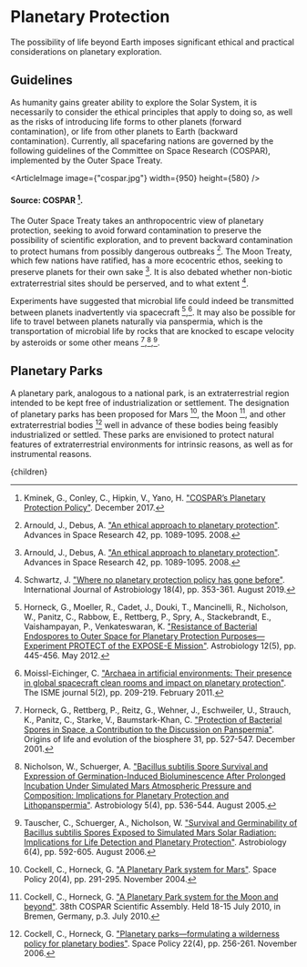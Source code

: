 


# Planetary Protection
The possibility of life beyond Earth imposes significant ethical and practical considerations on planetary exploration.

## Guidelines
As humanity gains greater ability to explore the Solar System, it is necessarily to consider the ethical principles that apply to doing so, as well as the risks of introducing life forms to other planets (forward contamination), or life from other planets to Earth (backward contamination). Currently, all spacefaring nations are governed by the following guidelines of the Committee on Space Research (COSPAR), implemented by the Outer Space Treaty.

<ArticleImage image={"cospar.jpg"} width={950} height={580} />
#### Source: COSPAR [^6].

The Outer Space Treaty takes an anthropocentric view of planetary protection, seeking to avoid forward contamination to preserve the possibility of scientific exploration, and to prevent backward contamination to protect humans from possibly dangerous outbreaks [^1]. The Moon Treaty, which few nations have ratified, has a more ecocentric ethos, seeking to preserve planets for their own sake [^1]. It is also debated whether non-biotic extraterrestrial sites should be perserved, and to what extent [^12].

Experiments have suggested that microbial life could indeed be transmitted between planets inadvertently via spacecraft [^4],[^9]. It may also be possible for life to travel between planets naturally via panspermia, which is the transportation of microbial life by rocks that are knocked to escape velocity by asteroids or some other means [^5],[^11],[^13].

<BetterQuantifyTheRiskSolution />

## Planetary Parks

A planetary park, analogous to a national park, is an extraterrestrial region intended to be kept free of industrialization or settlement. The designation of planetary parks has been proposed for Mars [^15], the Moon [^16], and other extraterrestrial bodies [^17] well in advance of these bodies being feasibly industrialized or settled. These parks are envisioned to protect natural features of extraterrestrial environments for intrinsic reasons, as well as for instrumental reasons.

[^1]: Arnould, J., Debus, A. ["An ethical approach to planetary protection"](https://www.sciencedirect.com/science/article/pii/S0273117708000689). Advances in Space Research 42, pp. 1089-1095. 2008.

[^2]: Conley, C. A. ["Coleman–Sagan Equation"](https://link.springer.com/referenceworkentry/10.1007/978-3-642-11274-4_317). Encyclopedia of Astrobiology, Springer, Berlin, Heidelberg, p. 325. 2011.

[^3]: Danko, D. C., Sierra, M. A., Benardini, J. N., Guan, L., Wood, J. M., Singh, N., Seuylemezian, A., Butler, D. J., Ryon, K., Kuchin, K., Meleshko, D., Bhattacharya, C., Venkateswaran, K. J., Mason, C. E. ["A comprehensive metagenomics framework to characterize organisms relevant for planetary protection"](https://microbiomejournal.biomedcentral.com/articles/10.1186/s40168-021-01020-1). Microbiome 9(82). April 2021.

[^4]: Horneck, G., Moeller, R., Cadet, J., Douki, T., Mancinelli, R., Nicholson, W., Panitz, C., Rabbow, E., Rettberg, P., Spry, A., Stackebrandt, E., Vaishampayan, P., Venkateswaran, K. ["Resistance of Bacterial Endospores to Outer Space for Planetary Protection Purposes—Experiment PROTECT of the EXPOSE-E Mission"](https://www.liebertpub.com/doi/abs/10.1089/ast.2011.0737). Astrobiology 12(5), pp. 445-456. May 2012.

[^5]: Horneck, G., Rettberg, P., Reitz, G., Wehner, J., Eschweiler, U., Strauch, K., Panitz, C., Starke, V., Baumstark-Khan, C. ["Protection of Bacterial Spores in Space, a Contribution to the Discussion on Panspermia"](https://link.springer.com/article/10.1023/A:1012746130771). Origins of life and evolution of the biosphere 31, pp. 527-547. December 2001.

[^6]: Kminek, G., Conley, C., Hipkin, V., Yano, H. ["COSPAR’s Planetary Protection Policy"](https://cosparhq.cnes.fr/assets/uploads/2019/12/PPPolicyDecember-2017.pdf). December 2017.

[^7]: Lal, B., Trauberman, J. ["Mars Is Coming to Earth"](https://issues.org/mars-is-coming-to-earth-planetary-protection-policy/). Issues in Science and Technology. August 2020.

[^8]: McCoy, K. J., DiNicola, M., Everline, C., Burgoyne, H., Reinholtz, K., Clement, B. ["Europa Clipper planetary protection probabilistic risk assessment summary"](https://www.sciencedirect.com/science/article/abs/pii/S0032063320303524). Planetary and Space Science 196: 105139. February 2021.

[^9]: Moissl-Eichinger, C. ["Archaea in artificial environments: Their presence in global spacecraft clean rooms and impact on planetary protection"](https://www.nature.com/articles/ismej2010124). The ISME journal 5(2), pp. 209-219. February 2011.

[^10]: National Research Council. ["Assessment of Planetary Protection Requirements for Mars Sample Return Missions"](https://nap.nationalacademies.org/login.php?record_id=12576). 2009.

[^11]: Nicholson, W., Schuerger, A. ["Bacillus subtilis Spore Survival and Expression of Germination-Induced Bioluminescence After Prolonged Incubation Under Simulated Mars Atmospheric Pressure and Composition: Implications for Planetary Protection and Lithopanspermia"](https://www.liebertpub.com/doi/abs/10.1089/ast.2005.5.536). Astrobiology 5(4), pp. 536-544. August 2005.

[^12]: Schwartz, J. ["Where no planetary protection policy has gone before"](https://www.cambridge.org/core/journals/international-journal-of-astrobiology/article/abs/where-no-planetary-protection-policy-has-gone-before/F264AB24ABB7F4C7A5E86F48C2EA543D). International Journal of Astrobiology 18(4), pp. 353-361. August 2019.

[^13]: Tauscher, C., Schuerger, A., Nicholson, W. ["Survival and Germinability of Bacillus subtilis Spores Exposed to Simulated Mars Solar Radiation: Implications for Life Detection and Planetary Protection"](https://www.liebertpub.com/doi/abs/10.1089/ast.2006.6.592). Astrobiology 6(4), pp. 592-605. August 2006.

[^14]: Yair, Y., Reshef, L., Shopen-Gochev, C., Yoffe, G., Azulay, G., Aharonson, O., Sorek-Abramovich, R. ["Temporal and Spatial Analysis of Forward and Backward Microbial Contamination in a Mars Analog Mission"](https://www.frontiersin.org/articles/10.3389/fspas.2021.589147/full). Frontiers in Astronomy and Space Sciences 4. 2021.

[^15]: Cockell, C., Horneck, G. ["A Planetary Park system for Mars"](https://www.sciencedirect.com/science/article/pii/S0265964604000554). Space Policy 20(4), pp. 291-295. November 2004.

[^16]: Cockell, C., Horneck, G. ["A Planetary Park system for the Moon and beyond"](https://ui.adsabs.harvard.edu/abs/2010cosp...38.3963C/abstract). 38th COSPAR Scientific Assembly. Held 18-15 July 2010, in Bremen, Germany, p.3. July 2010.

[^17]: Cockell, C., Horneck, G. ["Planetary parks—formulating a wilderness policy for planetary bodies"](https://www.sciencedirect.com/science/article/abs/pii/S0265964606000798). Space Policy 22(4), pp. 256-261. November 2006.

  <Article 
    focusAreaUrl={focusAreaUrl} 
    hierarchy={hierarchy} 
    site={site}
  >
    {children}
  </Article>